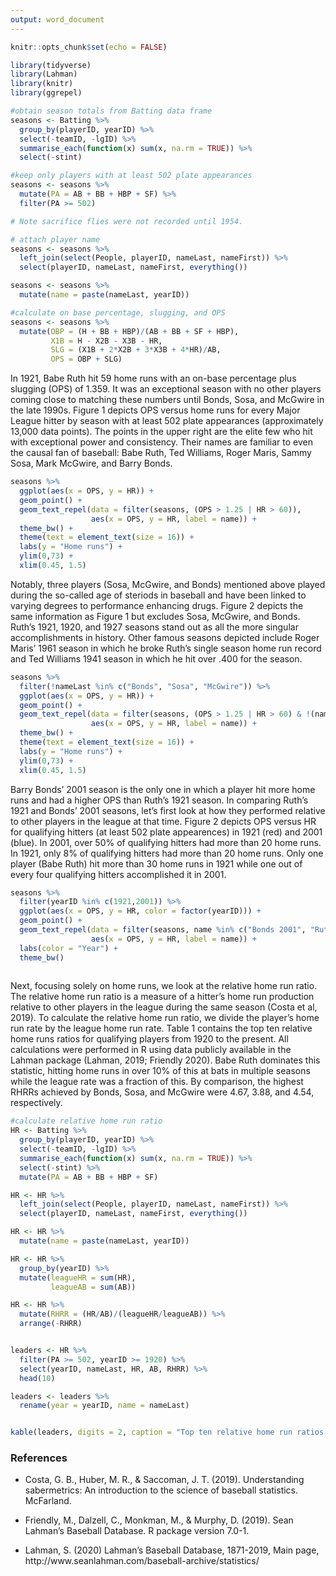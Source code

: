 ```yaml
---
output: word_document
---
```


```r
knitr::opts_chunk$set(echo = FALSE)

library(tidyverse)
library(Lahman)
library(knitr)
library(ggrepel)

#obtain season totals from Batting data frame
seasons <- Batting %>% 
  group_by(playerID, yearID) %>% 
  select(-teamID, -lgID) %>% 
  summarise_each(function(x) sum(x, na.rm = TRUE)) %>% 
  select(-stint)

#keep only players with at least 502 plate appearances
seasons <- seasons %>% 
  mutate(PA = AB + BB + HBP + SF) %>% 
  filter(PA >= 502)

# Note sacrifice flies were not recorded until 1954.

# attach player name
seasons <- seasons %>% 
  left_join(select(People, playerID, nameLast, nameFirst)) %>% 
  select(playerID, nameLast, nameFirst, everything())

seasons <- seasons %>% 
  mutate(name = paste(nameLast, yearID))

#calculate on base percentage, slugging, and OPS
seasons <- seasons %>% 
  mutate(OBP = (H + BB + HBP)/(AB + BB + SF + HBP),
         X1B = H - X2B - X3B - HR,
         SLG = (X1B + 2*X2B + 3*X3B + 4*HR)/AB,
         OPS = OBP + SLG)
```

In 1921, Babe Ruth hit 59 home runs with an on-base percentage plus slugging (OPS) of 1.359.  It was an exceptional season with no other players coming close to matching these numbers until Bonds, Sosa, and McGwire in the late 1990s. Figure 1 depicts OPS versus home runs for every Major League hitter by season  with at least 502 plate appearances (approximately 13,000 data points). The points in the upper right are the elite few who hit with exceptional power and consistency.  Their names are familiar to even the causal fan of baseball: Babe Ruth, Ted Williams, Roger Maris, Sammy Sosa, Mark McGwire, and Barry Bonds.     

```r
seasons %>% 
  ggplot(aes(x = OPS, y = HR)) +
  geom_point() +
  geom_text_repel(data = filter(seasons, (OPS > 1.25 | HR > 60)),
                  aes(x = OPS, y = HR, label = name)) +
  theme_bw() +
  theme(text = element_text(size = 16)) +
  labs(y = "Home runs") +
  ylim(0,73) +
  xlim(0.45, 1.5)
```

Notably, three players (Sosa, McGwire, and Bonds) mentioned above played during the so-called age of steriods in baseball and have been linked to varying degrees to performance enhancing drugs. Figure 2 depicts the same information as Figure 1 but excludes Sosa, McGwire, and Bonds.  Ruth's 1921, 1920, and 1927 seasons stand out as all the more singular accomplishments in history.  Other famous seasons depicted include Roger Maris' 1961 season in which he broke Ruth's single season home run record and Ted Williams 1941 season in which he hit over .400 for the season.      

```r
seasons %>% 
  filter(!nameLast %in% c("Bonds", "Sosa", "McGwire")) %>% 
  ggplot(aes(x = OPS, y = HR)) +
  geom_point() +
  geom_text_repel(data = filter(seasons, (OPS > 1.25 | HR > 60) & !(nameLast %in% c("Bonds", "Sosa", "McGwire"))),
                  aes(x = OPS, y = HR, label = name)) +
  theme_bw() +
  theme(text = element_text(size = 16)) +
  labs(y = "Home runs") +
  ylim(0,73) +
  xlim(0.45, 1.5)
```




Barry Bonds' 2001 season is the only one in which a player hit more home runs and had a higher OPS than Ruth's 1921 season. In comparing Ruth's 1921 and Bonds' 2001 seasons, let's first look at how they performed relative to other players in the league at that time.  Figure 2 depicts OPS versus HR for qualifying hitters (at least 502 plate appearences) in 1921 (red) and 2001 (blue). In 2001, over 50% of qualifying hitters had more than 20 home runs.  In 1921, only 8% of qualifying hitters had more than 20 home runs.  Only one player (Babe Ruth) hit more than 30 home runs in 1921 while one out of every four qualifying hitters accomplished it in 2001.  

```r
seasons %>% 
  filter(yearID %in% c(1921,2001)) %>%
  ggplot(aes(x = OPS, y = HR, color = factor(yearID))) +
  geom_point() +
  geom_text_repel(data = filter(seasons, name %in% c("Bonds 2001", "Ruth 1921")),
                  aes(x = OPS, y = HR, label = name)) +
  labs(color = "Year") +
  theme_bw() 
  
```    


Next, focusing solely on home runs, we look at the relative home run ratio.  The relative home run ratio is a measure of a hitter's home run production relative to other players in the league during the same season (Costa et al, 2019).  To calculate the relative home run ratio, we divide the player's home run rate by the league home run rate.  Table 1 contains the top ten relative home runs ratios for qualifying players from 1920 to the present.  All calculations were performed in R using data publicly available in the Lahman package (Lahman, 2019; Friendly 2020). Babe Ruth dominates this statistic, hitting home runs in over 10% of this at bats in multiple seasons while the league rate was a fraction of this.  By comparison, the highest RHRRs achieved by Bonds, Sosa, and McGwire were 4.67, 3.88, and 4.54, respectively.   

```r
#calculate relative home run ratio
HR <- Batting %>% 
  group_by(playerID, yearID) %>% 
  select(-teamID, -lgID) %>% 
  summarise_each(function(x) sum(x, na.rm = TRUE)) %>% 
  select(-stint) %>% 
  mutate(PA = AB + BB + HBP + SF)

HR <- HR %>% 
  left_join(select(People, playerID, nameLast, nameFirst)) %>% 
  select(playerID, nameLast, nameFirst, everything())

HR <- HR %>% 
  mutate(name = paste(nameLast, yearID))

HR <- HR %>% 
  group_by(yearID) %>% 
  mutate(leagueHR = sum(HR),
         leagueAB = sum(AB)) 

HR <- HR %>% 
  mutate(RHRR = (HR/AB)/(leagueHR/leagueAB)) %>% 
  arrange(-RHRR)


leaders <- HR %>% 
  filter(PA >= 502, yearID >= 1920) %>% 
  select(yearID, nameLast, HR, AB, RHRR) %>% 
  head(10)

leaders <- leaders %>% 
  rename(year = yearID, name = nameLast)


kable(leaders, digits = 2, caption = "Top ten relative home run ratios (RHRR) from 1920 to present.")


```





### References

* Costa, G. B., Huber, M. R., & Saccoman, J. T. (2019). Understanding sabermetrics: An introduction to the science of baseball statistics. McFarland.

* Friendly, M., Dalzell, C., Monkman, M., & Murphy, D. (2019). Sean Lahman’s Baseball Database. R package version 7.0-1.

* Lahman, S. (2020) Lahman's Baseball Database, 1871-2019, Main page, http://www.seanlahman.com/baseball-archive/statistics/


